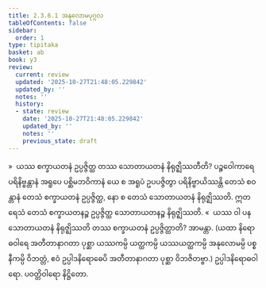 ```yaml
---
title: 2.3.6.1 အနုလောမပုဂ္ဂလ
tableOfContents: false
sidebar:
  order: 1
type: tipitaka
basket: ab
book: y3
review:
  current: review
  updated: '2025-10-27T21:48:05.229842'
  updated_by: ''
  notes: ''
  history:
  - state: review
    date: '2025-10-27T21:48:05.229842'
    updated_by: ''
    notes: ''
    previous_state: draft
---
```



<ReviewStatus review={frontmatter.review} showDetails={true} />

<HypothesisAnnotation frontmatter={frontmatter} />

<DynamicBreadcrumb />

<Division number="248" book="y3" e="ch" v="33" p="191">

<Paragraph number="1904" book="y3">
»  ယဿ စက္ခာယတနံ ဥပ္ပဇ္ဇိတ္ထ တဿ သောတာယတနံ နိရုဇ္ဈိဿတီတိ?
</Paragraph>

<Paragraph number="1905" book="y3">
ပဉ္စဝေါကာရေ ပရိနိဗ္ဗန္တာနံ အရူပေ ပစ္ဆိမဘဝိကာနံ ယေ စ အရူပံ ဥပပဇ္ဇိတွာ ပရိနိဗ္ဗာယိဿန္တိ တေသံ စဝန္တာနံ တေသံ စက္ခာယတနံ ဥပ္ပဇ္ဇိတ္ထ, နော စ တေသံ သောတာယတနံ နိရုဇ္ဈိဿတိ. ဣတရေသံ တေသံ စက္ခာယတနဉ္စ ဥပ္ပဇ္ဇိတ္ထ သောတာယတနဉ္စ နိရုဇ္ဈိဿတိ.
</Paragraph>

<Paragraph number="1906" book="y3">
«  ယဿ ဝါ ပန သောတာယတနံ နိရုဇ္ဈိဿတိ တဿ စက္ခာယတနံ ဥပ္ပဇ္ဇိတ္ထာတိ? အာမန္တာ.
</Paragraph>

<Paragraph number="1907" book="y3">
(ယထာ နိရောဓဝါရေ အတီတာနာဂတာ ပုစ္ဆာ ယဿကမ္ပိ ယတ္ထကမ္ပိ ယဿယတ္ထကမ္ပိ အနုလောမမ္ပိ ပစ္စနီကမ္ပိ ဝိဘတ္တံ, ဧဝံ ဥပ္ပါဒနိရောဓေပိ အတီတာနာဂတာ ပုစ္ဆာ ဝိဘဇိတဗ္ဗာ.)

</Paragraph>
</Division>

<Paragraph number="1908" type="center" book="y3">
ဥပ္ပါဒနိရောဓဝါရော.



</Paragraph>

<Paragraph number="1909" type="center" book="y3">
ပဝတ္တိဝါရော နိဋ္ဌိတော.
</Paragraph>